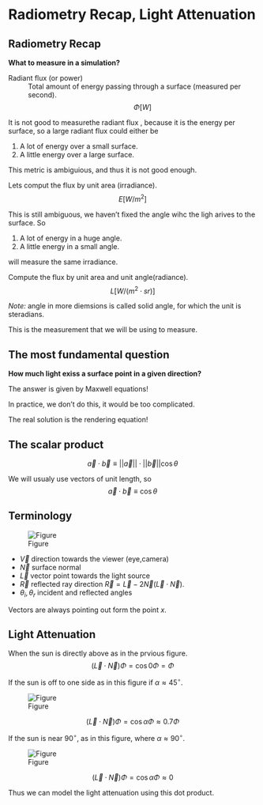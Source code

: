# Radiometry Recap, Light Attenuation

## Radiometry Recap

**What to measure in a simulation?**

Radiant flux (or power)
: Total amount of energy passing through a surface (measured per second).
  $$ \Phi \left[W\right]$$

It is not good to measurethe radiant flux , because it is the energy per
surface, so a large radiant flux could either be

1. A lot of energy over a small surface.
2. A little energy over a large surface.

This metric is ambiguious, and thus it is not good enough.

Lets comput the flux by unit area (irradiance).
$$E\left[W/m^2\right]$$

This is still ambiguous, we haven't fixed the angle wihc the ligh arives to the
surface. So

1. A lot of energy in a huge angle.
2. A little energy in a small angle.

will measure the same irradiance.

Compute the flux by unit area and unit angle(radiance).
$$L\left[W/\left(m^2\cdot sr\right)\right]$$

*Note:* angle in more diemsions is called solid angle, for which the unit is
steradians.

This is the measurement that we will be using to measure.

## The most fundamental question

**How much light exiss a surface point in a given direction?**

The answer is given by Maxwell equations!

In practice, we don't do this, it would be too complicated.

The real solution is the rendering equation!

## The scalar product
$$
\vec{a}\cdot\vec{b}\equiv||\vec{a}||\cdot||\vec{b}||\cos\theta
$$

We will usualy use vectors of unit length, so
$$
\vec{a}\cdot\vec{b}\equiv\cos\theta
$$

## Terminology

![Figure](figures/02_1.png)

* $\vec{V}$ direction towards the viewer (eye,camera)
* $\vec{N}$ surface normal
* $\vec{L}$ vector point towards the light source
* $\vec{R}$ reflected ray direction
  $\vec{R}=\vec{L}-2\vec{N}\left(\vec{L}\cdot\vec{N}\right)$.
* $\theta_i,\theta_r$ incident and reflected angles

Vectors are always pointing out form the point $x$.

## Light Attenuation

When the sun is directly above as in the prvious figure.
$$
\left(\vec{L}\cdot\vec{N}\right)\Phi=\cos0\Phi=\Phi
$$

If the sun is off to one side as in this figure if $\alpha\approx45^\circ$.

![Figure](figures/02_2.png)

$$
\left(\vec{L}\cdot\vec{N}\right)\Phi=\cos\alpha\Phi\approx 0.7\Phi
$$

If the sun is near $90^\circ$, as in this figure, where
$\alpha\approx90^\circ$.

![Figure](figures/02_3.png)

$$
\left(\vec{L}\cdot\vec{N}\right)\Phi=\cos\alpha\Phi\approx 0
$$

Thus we can model the light attenuation using this dot product.
